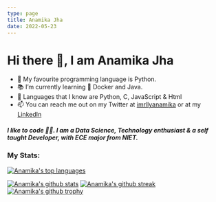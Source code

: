 ```yaml
---
type: page
title: Anamika Jha
date: 2022-05-23
---
```


# Hi there 👋, I am Anamika Jha

- 💾 My favourite programming language is Python.
- 📚 I’m currently learning 🐋 Docker and Java.
- 💽 Languages that I know are Python, C, JavaScript & Html
- 📫 You can reach me out on my Twitter at [imrllyanamika](https://twitter.com/imrllyanamika) or at my [LinkedIn](https://www.linkedin.com/in/anamika-jha-301a571a4/)
<h5 align="left">
 I like to code 👩‍💻. I am a Data Science, Technology enthusiast & a self taught Developer, with ECE major from NIET.
</h5>


### My Stats:

[![Anamika's top languages](https://github-readme-stats.vercel.app/api/top-langs/?username=anamiikajha&theme=blue-green)](https://github.com/anamiikajha)

[![Anamika's github stats](https://github-readme-stats.vercel.app/api?username=anamiikajha&theme=blue-green)](https://github.com/anamiikajha)
[![Anamika's github streak](https://github-readme-streak-stats.herokuapp.com/?user=anamiikajha&theme=blue-green)](https://github.com/anamiikajha)
[![Anamika's github trophy](https://github-profile-trophy.vercel.app/?username=anamiikajha&row=1)](https://github.com/anamiikajha)
